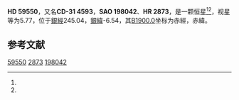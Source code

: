 {{Starbox begin
| name = HD 59550
}}
{{Starbox observe
| epoch = [[J2000.0|J2000.0]]
| constell = {{星座名待查}}<ref name=SIMBAD>{{cite web
 | url=http://simbad.u-strasbg.fr/simbad/sim-id?Ident=HR+2873
 | title=Pulsating variable Star
 | publisher=Centre de Données astronomiques de Strasbourg
 | work=SIMBAD
 | accessdate=2012-07-13
 | archive-date=2016-03-18
 | archive-url=https://web.archive.org/web/20160318234959/http://simbad.u-strasbg.fr/simbad/sim-id?Ident=HR+2873
 | dead-url=no
 }}</ref><ref name=DATA>{{cite web
 | url=http://vizier.u-strasbg.fr/viz-bin/VizieR-5?-out.add=.&-source=5050&-corr=PK=HR&-out.max=9999&HR=2873
 | title=VizieR Detailed Page
 | accessdate=2012-07-13
 | archive-date=2016-03-04
 | archive-url=https://web.archive.org/web/20160304204114/http://vizier.u-strasbg.fr/viz-bin/VizieR-5?-out.add=.&-source=5050&-corr=PK=HR&-out.max=9999&HR=2873
 | dead-url=no
 }}</ref>
| 星官 = 
| ra = {{RA|7|29|4.9}}<ref name=SIMBAD /><ref name=DATA />
| dec = {{DEC|-31|27|23}}<ref name=SIMBAD /><ref name=DATA />
| appmag_v = 5.77<ref name=SIMBAD /><ref name=DATA />
}}
{{Starbox character
| class = B2V<ref name=SIMBAD /><ref name=DATA />
| b-v = -0.19<ref name=SIMBAD /><ref name=DATA />
| u-b = -0.75<ref name=SIMBAD /><ref name=DATA />
| r-i = <ref name=SIMBAD /><ref name=DATA />
| variable = 
}}
{{Starbox astrometry
| radial_v = -0.75
| prop_mo_ra = 8
| parallax = 
| p_error = 
}}
{{Starbox catalog
| names =CD-31 4593，[[SAO星表|SAO]] 198042，[[HD星表|HD]] 59550，[[HR星表|HR]] 2873}}
{{Starbox reference |Simbad=HR+2873}}
{{Starbox end}}

'''HD 59550'''，又名'''CD-31 4593'''，'''SAO 198042'''、'''HR 2873'''，是一颗恒星<ref name=SIMBAD /><ref name=DATA />，视星等为5.77，位于[[銀道座標系|銀經]]245.04，[[銀道座標系|銀緯]]-6.54，其[[B1900.0|B1900.0]]坐标为赤經{{RA|7|25|13.2}}，赤緯{{DEC|-31|-6.54|59}}。

== 参考文献 ==
{{reflist}}

{{star-stub}}

[[Category:HD和HDE天體|59550]]
[[Category:HR天體|2873]]
[[Category:SAO天體|198042]]